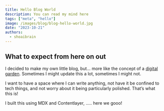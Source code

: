 ```yaml
---
title: Hello Blog World
description: You can read my mind here
tags: ["meta", "hello"]
image: /images/blog/blog-hello-world.jpg
date: "2023-10-21"
authors:
  - shoaibrain
---
```


## What to expect from here on out

I decided to make my own little blog, but… more like the concept of a [digital garden](https://maggieappleton.com/garden-history).
Sometimes I might update this a lot, sometimes I might not.

I want to have a space where I can write anything, not have it be confined to tech things, and not worry about it being particularly polished.
That’s what this is!

I built this using MDX and Contentlayer, ..... here we gooo!
